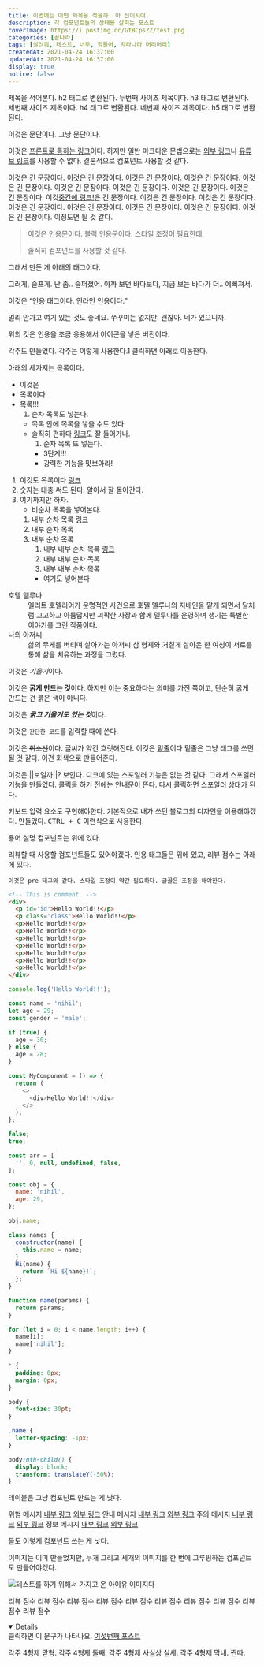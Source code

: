 ```yaml
---
title: 이번에는 어떤 제목을 적을까. 아 신이시여.
description: 각 컴포넌트들의 상태를 살피는 포스트
coverImage: https://i.postimg.cc/GtBCpsZZ/test.png
categories: [끝나라]
tags: [살려줘, 테스트, 너무, 힘들어, 자라나라 머리머리]
createdAt: 2021-04-24 16:37:00
updatedAt: 2021-04-24 16:37:00
display: true
notice: false
---
```


<H type='1' top='0'>제목을 적어본다. h2 태그로 변환된다.</H>
<H type='2'>두번째 사이즈 제목이다. h3 태그로 변환된다.</H>
<H type='3'>세번째 사이즈 제목이다. h4 태그로 변환된다.</H>
<H type='4'>네번째 사이즈 제목이다. h5 태그로 변환된다.</H>

이것은 문단이다. 그냥 문단이다.

이것은 [프론트로 통하는 링크](/)이다. 하지만 일반 마크다운 문법으로는 <A href='#' type='normal'>외부 링크</A>나 <A href='#' type='youtube'>유튜브 링크</A>를 사용할 수 없다. 결론적으로 컴포넌트 사용할 것 같다.

<P>이것은 긴 문장이다. 이것은 긴 문장이다. 이것은 긴 문장이다. 이것은 긴 문장이다. 이것은 긴 문장이다. 이것은 긴 문장이다. 이것은 긴 문장이다. 이것은 긴 문장이다. 이것은 긴 문장이다. 이것<A href='#' type='normal'>중간에 링크!</A>은 긴 문장이다. 이것은 긴 문장이다. 이것은 긴 문장이다. 이것은 긴 문장이다. 이것은 긴 문장이다. 이것은 긴 문장이다. 이것은 긴 문장이다. 이것은 긴 문장이다. 이정도면 될 것 같다.</P>

> 이것은 인용문이다. 블럭 인용문이다. 스타일 조정이 필요한데,
>
> 솔직히 컴포넌트를 사용할 것 같다.

그래서 만든 게 아래의 태그이다.

<Quote who='장만월(호텔 델루나)'>
  그러게, <Bold>슬프게.</Bold> 난 좀.. 슬퍼졌어. 아까 보던 바다보다, 지금 보는 바다가 더.. <Bold>예뻐져서.</Bold>
</Quote>

이것은 <Q>인용 태그이다. 인라인 인용이다.</Q>

<Char who='구찬성(호텔 델루나)' file='구찬성' bottom='10'>
  멀리 안가고 여기 있는 것도 좋네요. 쭈꾸미는 없지만.
</Char>

<Char who='장만월(호텔 델루나)' file='장만월(부드러운)' top='10'>
  괜찮아. <Bold>네가 있으니까.</Bold>
</Char>

위의 것은 인용을 조금 응용해서 아이콘을 넣은 버전이다.

각주도 만들었다. 각주는 이렇게 사용한다.<NoteTop number='1' link='1'>1</NoteTop> 클릭하면 아래로 이동한다.

아래의 세가지는 목록이다.

* 이것은
* 목록이다
* 목록!!!
    1. 순차 목록도 넣는다.
    * 목록 안에 목록을 넣을 수도 있다
    * 솔직히 편하다 <A type='blog' href='#'>링크</A>도 잘 들어가나.
        1. 순차 목록 또 넣는다.
        * 3단계!!!
        * 강력한 기능을 맛보아라!

1. 이것도 목록이다 <A type='youtube' href='#'>링크</A>
2. 숫자는 대충 써도 된다. 알아서 잘 돌아간다.
3. 여기까지만 하자.
    * 비순차 목록을 넣어본다.
    1. 내부 순차 목록 <A type='blog' href='#'>링크</A>
    2. 내부 순차 목록
    3. 내부 순차 목록
        1. 내부 내부 순차 목록 <A type='normal' href='#'>링크</A>
        1. 내부 내부 순차 목록
        1. 내부 내부 순차 목록
        * 여기도 넣어본다

<Dl>
  <dt>호텔 델루나</dt>
  <dd>엘리트 호텔리어가 운명적인 사건으로 호텔 델루나의 지배인을 맡게 되면서 달처럼 고고하고 아름답지만 괴팍한 사장과 함께 델루나를 운영하며 생기는 특별한 이야기를 그린 작품이다.</dd>
  <dt>나의 아저씨</dt>
  <dd>삶의 무게를 버티며 살아가는 아저씨 삼 형제와 거칠게 살아온 한 여성이 서로를 통해 삶을 치유하는 과정을 그렸다.</dd>
</Dl>

이것은 *기울기*이다.

이것은 **굵게 만드는 것**이다. 하지만 이는 중요하다는 의미를 가진 쪽이고, 단순히 굵게 만드는 건 <Bold>붉은 색이 아니다.</Bold>

이것은 ***굵고 기울기도 있는 것***이다.

이것은 `간단한 코드`를 입력할 때에 쓴다.

이것은 ~~취소선~~이다. 글씨가 약간 흐릿해진다. 이것은 <u>밑줄</u>이다 밑줄은 그냥 태그를 쓰면 될 것 같다. <Gray>이건 회색으로 만들어준다.</Gray>

이것은 ||보일까||? 보인다. 디코에 있는 스포일러 기능은 없는 것 같다. 그래서 <Spoiler>스포일러 기능을</Spoiler> 만들었다. 클릭을 하기 전에는 안내문이 뜬다. 다시 클릭하면 스포일러 상태가 된다.

키보드 입력 요소도 구현해야한다. 기본적으로 내가 쓰던 블로그의 디자인을 이용해야겠다. 만들었다. <Kbd>CTRL + C</Kbd> 이런식으로 사용한다.

용어 설명 컴포넌트는 위에 있다.

리뷰할 때 사용할 컴포넌트들도 있어야겠다. 인용 태그들은 위에 있고, 리뷰 점수는 아래에 있다.

```text
이것은 pre 태그와 같다. 스타일 조정이 약간 필요하다. 글꼴은 조정을 해야한다.
```

```html
<!-- This is comment. -->
<div>
  <p id='id'>Hello World!!</p>
  <p class='class'>Hello World!!</p>
  <p>Hello World!!</p>
  <p>Hello World!!</p>
  <p>Hello World!!</p>
  <p>Hello World!!</p>
  <p>Hello World!!</p>
  <p>Hello World!!</p>
  <p>Hello World!!</p>
</div>
```

```javascript
console.log('Hello World!!');

const name = 'nihil';
let age = 29;
const gender = 'male';

if (true) {
  age = 30;
} else {
  age = 28;
}

const MyComponent = () => {
  return (
    <>
      <div>Hello World!!</div>
    </>
  );
};

false;
true;

const arr = [
  '', 0, null, undefined, false,
];

const obj = {
  name: 'nihil',
  age: 29,
};

obj.name;

class names {
  constructor(name) {
    this.name = name;
  }
  Hi(name) {
    return `Hi ${name}!`;
  };
}

function name(params) {
  return params;
}

for (let i = 0; i < name.length; i++) {
  name[i];
  name['nihil'];
}
```

```css
* {
  padding: 0px;
  margin: 0px;
}

body {
  font-size: 30pt;
}

.name {
  letter-spacing: -1px;
}

body:nth-child() {
  display: block;
  transform: translateY(-50%);
}
```

테이블은 그냥 컴포넌트 만드는 게 낫다.

<Message color='red'>
  위험 메시지 <A type='blog' href='#'>내부 링크</A> <A type='normal' href='#'>외부 링크</A>
</Message>
<Message color='blue'>
  안내 메시지 <A type='blog' href='#'>내부 링크</A> <A type='normal' href='#'>외부 링크</A>
</Message>
<Message color='yellow'>
  주의 메시지 <A type='blog' href='#'>내부 링크</A> <A type='normal' href='#'>외부 링크</A>
</Message>
<Message color='green'>
  정보 메시지 <A type='blog' href='#'>내부 링크</A> <A type='normal' href='#'>외부 링크</A>
</Message>

<P>들도 이렇게 컴포넌트 쓰는 게 낫다.</P>
<P>이미지는 이미 만들었지만, 두개 그리고 세개의 이미지를 한 번에 그루핑하는 컴포넌트도 만들어야겠다.</P>

![테스트를 하기 위해서 가지고 온 아이유 이미지다](https://img4.yna.co.kr/photo/cms/2019/05/02/02/PCM20190502000402370_P2.jpg)

<Score score='0.5'>리뷰 점수</Score>
<Score score='1'>리뷰 점수</Score>
<Score score='1.5'>리뷰 점수</Score>
<Score score='2'>리뷰 점수</Score>
<Score score='2.5'>리뷰 점수</Score>
<Score score='3'>리뷰 점수</Score>
<Score score='3.5'>리뷰 점수</Score>
<Score score='4'>리뷰 점수</Score>
<Score score='4.5'>리뷰 점수</Score>
<Score score='5'>리뷰 점수</Score>

<Details close='클릭해서 펼치기' open='클릭해서 닫기'>
  클릭하면 이 문구가 나타나요. <A href='/2021/2021-04-13-02-the-sixth-post' type='blog'>여섯번째 포스트</A>
</Details>

<!-- 
<Youtube src='https://www.youtube.com/watch?v=fkiTi7Fnfls'>
  아이유 - 라일락 무대 영상
</Youtube>

<Youtube src='https://www.youtube.com/watch?v=bwLNlAIDZfg'>
  아이유 - 코인 무대 영상
</Youtube> -->

<NoteBottom number='1' link='1' top='40' first='true'>각주 4형제 맏형.</NoteBottom>
<NoteBottom number='2' link='2'>각주 4형제 둘째.</NoteBottom>
<NoteBottom number='3' link='3'>각주 4형제 사실상 실세.</NoteBottom>
<NoteBottom number='4' link='4' bottom='40'>각주 4형제 막내. 찐따.</NoteBottom>